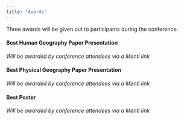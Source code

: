 ---
title: "Awards"
---

Three awards will be given out to participants during the conference.

#### Best Human Geography Paper Presentation

*Will be awarded by conference attendees via a Menti link*

#### Best Physical Geography Paper Presentation

*Will be awarded by conference attendees via a Menti link*

#### Best Poster

*Will be awarded by conference attendees via a Menti link*
